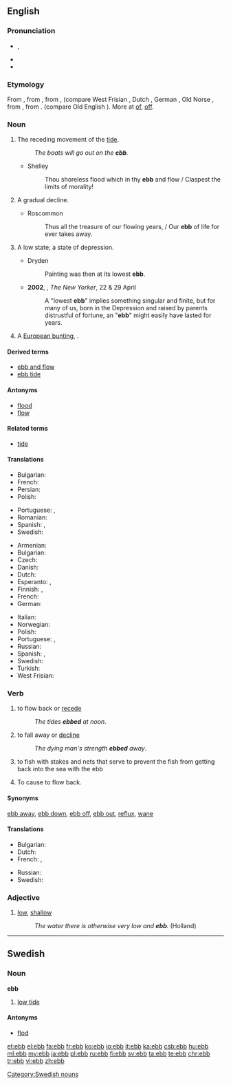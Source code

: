 ==English==

===Pronunciation===
* {{enPR|ĕb}}, {{IPA|/ɛb/}}
* {{audio|en-us-ebb.ogg|Audio (US)}}
* {{rhymes|ɛb}}

===Etymology===
From {{etyl|enm|en}} {{term|ebbe|lang=enm}}, from {{etyl|ang|en}} {{term|ebba||ebb, tide|lang=ang}}, from {{etyl|gem-pro|en}} {{term/t|gem-pro|*abjô}}, {{term/t|gem-pro|*abjōn}} (compare West Frisian {{term|ebbe|lang=fy}}, Dutch {{term|eb|lang=nl}}, German {{term|Ebbe|lang=de}}, Old Norse {{term|efja||countercurrent|lang=non}}, from {{etyl|gem-pro|en}} {{term/t|gem-pro|*ab||off, away}}, from {{etyl|ine-pro|en}} {{term/t|ine-pro|*apó}}. (compare Old English {{term|af|lang=ang}}). More at [[of]], [[off]].

===Noun===
{{en-noun}}

# The receding movement of the [[tide]].
#: ''The boats will go out on the '''ebb'''.''
#* {{rfdate}} Shelley
#*: Thou shoreless flood which in thy '''ebb''' and flow / Claspest the limits of morality!
# A gradual decline.
#* {{rfdate}} Roscommon
#*: Thus all the treasure of our flowing years, / Our '''ebb''' of life for ever takes away.
# A low state; a state of depression.
#* {{rfdate}} Dryden
#*: Painting was then at its lowest '''ebb'''.
#* '''2002''', {{w|Joyce Carol Oates}}, ''The New Yorker'', 22 &amp; 29 April
#*: A "lowest '''ebb'''" implies something singular and finite, but for many of us, born in the Depression and raised by parents distrustful of fortune, an "'''ebb'''" might easily have lasted for years. 
# A [[European bunting]], {{taxlink|Emberiza miliaria|species}}.

====Derived terms====
* [[ebb and flow]]
* [[ebb tide]]

====Antonyms====
* [[flood]]
* [[flow]]

====Related terms====
* [[tide]]

====Translations====
{{trans-top|receding movement of the tide}}
* Bulgarian: {{t+|bg|отлив|m}}
* French: {{t+|fr|reflux|m}}
* Persian: {{t+|fa|جزر|tr=jazr}}
* Polish: {{t+|pl|odpływ|m}}
{{trans-mid}}
* Portuguese: {{t+|pt|vazante|f}}, {{t|pt|refluxo|m}}
* Romanian: {{t|ro|reflux|n}}
* Spanish: {{t+|es|reflujo|m}}, {{t+|es|marea|f}}
* Swedish: {{t+|sv|ebb|c}}
{{trans-bottom}}

{{trans-top|low tide}}
* Armenian: {{t|hy|տեղատվություն|tr=teġatvut’yun}}
* Bulgarian: {{t+|bg|отлив|m}}
* Czech: {{t|cs|odliv|m}}
* Danish: {{t+|da|ebbe|c}}
* Dutch: {{t+|nl|eb|n}}
* Esperanto: {{t|eo|refluo}}, {{t|eo|malfluso}}
* Finnish: {{t+|fi|laskuvesi}}, {{t+|fi|luode}}
* French: {{t+|fr|reflux|m}}
* German: {{t+|de|Ebbe|f}}
{{trans-mid}}
* Italian: {{t|it|riflusso|m}}
* Norwegian: {{t+|no|fjære}}
* Polish: {{t+|pl|odpływ|m}}
* Portuguese: {{t+|pt|baixa-mar|f}}, {{t|pt|maré baixa|f}}
* Russian: {{t+|ru|отлив|m|tr=otlív}}
* Spanish: {{t|es|marea baja|f}}, {{t+|es|bajamar|f}}
* Swedish: {{t+|sv|ebb|c}}
* Turkish: {{t+|tr|cezir}}
* West Frisian: {{t|fy|ebba|c}}
{{trans-bottom}}

===Verb===
{{en-verb}}

# to flow back or [[recede]]
#: ''The tides '''ebbed''' at noon''.
# to fall away or [[decline]]
#: ''The dying man's strength '''ebbed''' away''.
# to fish with stakes and nets that serve to prevent the fish from getting back into the sea with the ebb
# {{context|transitive|lang=en}} To cause to flow back.
#: {{rfquotek|Ford}}

====Synonyms====
[[ebb away]], [[ebb down]], [[ebb off]], [[ebb out]], [[reflux]], [[wane]]

====Translations====
{{trans-top|to fall away or decline}}
* Bulgarian: {{t+|bg|спадам}}
* Dutch: {{t+|nl|wegebben}}
* French: {{t+|fr|refluer}}, {{t+|fr|décliner}}
{{trans-mid}}
* Russian: {{t+|ru|ослабевать}}
* Swedish: {{t+|sv|ebba}}
{{trans-bottom}}

===Adjective===
{{en-adj|er}}

# [[low]], [[shallow]]
#: ''The water there is otherwise very low and '''ebb'''.'' (Holland)

----

==Swedish==

===Noun===
'''ebb''' {{c}}

# [[low tide]]

====Antonyms====
* [[flod]]

[[Category:Swedish nouns]]

[[et:ebb]]
[[el:ebb]]
[[fa:ebb]]
[[fr:ebb]]
[[ko:ebb]]
[[io:ebb]]
[[it:ebb]]
[[ka:ebb]]
[[csb:ebb]]
[[hu:ebb]]
[[ml:ebb]]
[[my:ebb]]
[[ja:ebb]]
[[pl:ebb]]
[[ru:ebb]]
[[fi:ebb]]
[[sv:ebb]]
[[ta:ebb]]
[[te:ebb]]
[[chr:ebb]]
[[tr:ebb]]
[[vi:ebb]]
[[zh:ebb]]